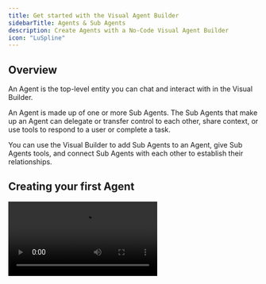 ```yaml
---
title: Get started with the Visual Agent Builder
sidebarTitle: Agents & Sub Agents 
description: Create Agents with a No-Code Visual Agent Builder
icon: "LuSpline"
---
```


## Overview

An Agent is the top-level entity you can chat and interact with in the Visual Builder.

An Agent is made up of one or more Sub Agents. The Sub Agents that make up an Agent can delegate or transfer control to each other, share context, or use tools to respond to a user or complete a task.

You can use the Visual Builder to add Sub Agents to an Agent, give Sub Agents tools, and connect Sub Agents with each other to establish their relationships.

## Creating your first Agent

<Video src="/videos/create-an-agent.mp4" />

1. Go to the Agents tab in the left sidebar. Then select "Create Agent". 

2. Provide a name, prompt, and description. 

### Agent Prompt

You can configure an Agent-level prompt that gets automatically added to all Sub Agents that make up the Agent. This provides consistent context and behavior guidelines so Sub Agents respond and act as one cohesive unit.

**Example uses:**

- Company-wide policies and tone guidelines
- Domain-specific context that applies to all sub-agents
- Consistent behavior rules across the sub-agent network

Once an Agent is created, you can always edit the prompt by:

1. Clicking on the **Agent Settings** button next to **Try it**
2. Modify your prompt in the "Agent Prompt" field
3. Click **Save**

## Default Sub Agent

When you create an Agent, it'll have a **Default Sub Agent** by default. This is the Sub Agent that first receives and processes a user message.

Configure its name and prompt, then click **Save**.

## Trying the Agent

To try the Agent, ensure it has at least one Sub Agent, then save the Agent by clicking the "Save changes" button in the top right corner.

Then, click the **Try it** button in the top right corner and type into the chat input.

<Video src="/videos/try-an-agent.mp4" />

## Adding tools

Tools are used to perform actions in the Agent. You can register MCP tools in the Visual Builder. See the [MCP Servers](/visual-builder/tools/mcp-servers) page to get started.

Once you have an MCP Server registered, you can add it to a Sub Agent by dragging and dropping the **MCP** block from the top left onto the Canvas.

To connect the tool to the Sub Agent, click the "+" icon at the top of the MCP block, then drag the connector to the Sub Agent. A line will appear, indicating that the tool is connected to the Sub Agent.

<Video src="/videos/add-tool-vb.mp4" />

<Note>
  To delete a tool, click on the tool box and then hit the backspace key.
</Note>

## Add other Sub Agents

When you have tasks that get more complex, you'll likely want to create more Sub Agents that are specialized in narrow tasks and have prompts and tools focused on their roles.

To create more Sub Agents:
1. Drag and drop a **Sub Agent** block from the top left toolbar onto the canvas.
2. Configure the Sub Agent with its own prompt and settings
3. Connect it to the parent Sub Agent by clicking the connector at the top of the Sub Agent box and dragging it to the main Sub Agent

When connected, a line will appear showing the relationship between the Sub Agents.

A few notes:
- To delete a Sub Agent, click on the Sub Agent box and then hit the backspace key.
- An Agent must have at least one Sub Agent. If you delete the default Sub Agent, add a new one before trying the Agent.

<Video src="/videos/add-sub-agent-vb.mp4" />

### Sub Agent configuration

The following are configurable options for the Sub Agent through the Visual Builder:

| Parameter             | Type   | Required | Description                                                                                                                  |
| --------------------- | ------ | -------- | ---------------------------------------------------------------------------------------------------------------------------- |
| `name`                | string | Yes      | Human-readable name for the Sub Agent                                                                                        |
| `description`         | string | No       | Brief description of the Sub Agent's purpose and capabilities                                                                |
| `prompt`              | string | Yes      | Detailed behavior guidelines and system prompt for the Sub Agent                                                             |
| `model`               | string | No       | AI model identifier (e.g., "anthropic/claude-sonnet-4-20250514"). Choose a model that you prefer                              |
| `providerOptions`     | object | No       | Model-specific configuration options (temperature, maxOutputTokens, etc.)                                                          |
| `Data components`     | object | No       | Data components that the Sub Agent can use. See [Data Components](/visual-builder/structured-outputs/data-components) for details               |
| `Artifact components` | array  | No       | Artifact components that the Sub Agent can use. See [Artifact Components](/visual-builder/structured-outputs/artifact-components) for details   |

## Adding data components

Data components are used to render rich UI components directly in the chat. Before adding a data component, you will first need to create a data component. See the [Data Components](/visual-builder/structured-outputs/data-components) page for more information.

Then, add the data component to your Sub Agent by clicking the Sub Agent box and then selecting which data components you want to add.

## Adding artifact components

To create artifact components, see the [Artifact Components](/visual-builder/structured-outputs/artifact-components) page for details.

Add the artifact component to your Sub Agent by clicking on the Sub Agent box in the Agent, then selecting which artifact components you want to add.

When the Sub Agent uses tools or delegates to other Sub Agents, artifacts will be automatically created according to your defined schema, capturing the source and content of each interaction.